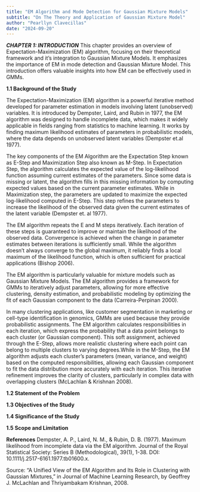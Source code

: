 ```yaml
---
title: "EM Algorithm and Mode Detection for Gaussian Mixture Models"
subtitle: "On The Theory and Application of Gaussian Mixture Model"
author: "Pearllyn Clavecillas"
date: "2024-09-20"
---
```

***CHAPTER 1: INTRODUCTION***
This chapter provides an overview of Expectation-Maximization (EM) algorithm, focusing on their theoretical framework and it's integration to Gaussian Mixture Models. It emphasizes the importance of EM in mode detection and Gaussian Mixture Model. This introduction offers
valuable insights into how EM can be effectively used in GMMs.

**1.1 Background of the Study**

  The Expectation-Maximization (EM) algorithm is a powerful iterative method developed for parameter estimation in models involving latent (unobserved) variables. It is introduced by Dempster, Laird, and Rubin in 1977, the EM algorithm was designed to handle incomplete data, which makes it widely applicable in fields ranging from statistics to machine learning. It works by finding maximum likelihood estimates of parameters in probabilistic models, where the data depends on unobserved latent variables (Dempster et.al 1977).

  The key components of the EM Algorithm are the Expectation Step known as E-Step and Maximization Step also known as M-Step. In Expectation Step, the algorithm calculates the expected value of the log-likelihood function assuming current estimates of the parameters. Since some data is missing or latent, the algorithm fills in this missing information by computing expected values based on the current parameter estimates. While in Maximization step, the parameters are updated to maximize the expected log-likelihood computed in E-Step. This step refines the parameters to increase the likelihood of the observed data given the current estimates of the latent variable (Dempster et. al 1977).
  
  The EM algorithm repeats the E and M steps iteratively. Each iteration of these steps is guaranteed to improve or maintain the likelihood of the observed data. Convergence is achieved when the change in parameter estimates between iterations is sufficiently small. While the algorithm doesn't always converge to the global maximum, it reliably finds a local maximum of the likelihood function, which is often sufficient for practical applications (Bishop 2006).
  
  The EM algorithm is particularly valuable for mixture models such as Gaussian Mixture Models. The EM algorithm provides a framework for GMMs to iteratively adjust parameters, allowing for more effective clustering, density estimation, and probabilistic modeling by optimizing the fit of each Gaussian component to the data (Carreira-Perpinan 2000). 
  
  In many clustering applications, like customer segmentation in marketing or cell-type identification in genomics, GMMs are used because they provide probabilistic assignments. The EM algorithm calculates responsibilities in each iteration, which express the probability that a data point belongs to each cluster (or Gaussian component). This soft assignment, achieved through the E-Step, allows more realistic clustering where each point can belong to multiple clusters to varying degrees.While in the M-Step, the EM algorithm adjusts each cluster's parameters (mean, variance, and weight) based on the computed responsibilities, allowing each Gaussian component to fit the data distribution more accurately with each iteration. This iterative refinement improves the clarity of clusters, particularly in complex data with overlapping clusters (McLachlan & Krishnan 2008).


**1.2 Statement of the Problem**

**1.3 Objectives of the Study**

**1.4 Significance of the Study**

**1.5 Scope and Limitation**


**References**
Dempster, A. P., Laird, N. M., & Rubin, D. B. (1977). Maximum likelihood from incomplete data via the EM algorithm. Journal of the Royal Statistical Society: Series B (Methodological), 39(1), 1-38. DOI: 10.1111/j.2517-6161.1977.tb01600.x.

Source: "A Unified View of the EM Algorithm and Its Role in Clustering with Gaussian Mixtures," in Journal of Machine Learning Research, by Geoffrey J. McLachlan and Thriyambakam Krishnan, 2008.
